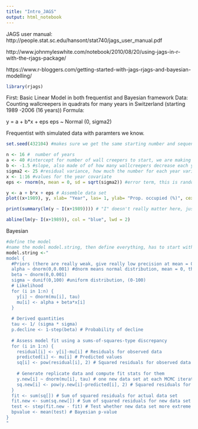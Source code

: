```yaml
---
title: "Intro_JAGS"
output: html_notebook
---
```


JAGS user manual: http://people.stat.sc.edu/hansont/stat740/jags_user_manual.pdf

http://www.johnmyleswhite.com/notebook/2010/08/20/using-jags-in-r-with-the-rjags-package/

https://www.r-bloggers.com/getting-started-with-jags-rjags-and-bayesian-modelling/

```r
library(rjags)
```


First: Basic Linear Model in both frequentist and Bayesian framework
Data: Counting wallcreepers in quadrats for many years in Switzerland (starting 1989 -2006 (16 years))
Formula:

y = a + b*x + eps
eps ~ Normal (0, sigma2)


Frequentist with simulated data with paramters we know.

```r
set.seed(432104) #makes sure we get the same starting number and sequence in the random number generator each time

n <- 16 #  number of years
a <- 40 #intercept for number of wall creepers to start, we are making this up
b <- -1.5 #slope, also made of of how many wallcreepers decrease each year
sigma2 <- 25 #residual variance, how much the number for each year varies
x <- 1:16 #values for the year covariate
eps <- rnorm(n, mean = 0, sd = sqrt(sigma2)) #error term, this is random. reads: rnorm, normal distribution for the years with a mean of 0 

y <- a + b*x + eps # Assemble data set
plot((x+1989), y, xlab= "Year", las= 1, ylab= "Prop. occupied (%)", cex= 1.2) #las makes circules instead of dots, cex is the size of the circles

print(summary(lm(y ~ I(x+1989)))) # "I" doesn't really matter here, just a scaling parameter that somehow turns the data into a useable format

abline(lm(y~ I(x+1989)), col = "blue", lwd = 2)


```

Bayesian
```r
#define the model 
#name the model model.string, then define everything, has to start with "model"
model.string <-"
model {
  #Priors (there are really weak, give really low precision at mean = 0)
  alpha ~ dnorm(0,0.001) #dnorm means normal distribution, mean = 0, the second number is tau (1/variance) which gives you precision. Remind yourself that in r, dnorm(mean, sd). In JAGS, dnorm(mean, tau)
  beta ~ dnorm(0,0.001)
  sigma ~ dunif(0,100) #uniform distribution, (0-100)
  # Likelihood
  for (i in 1:n) {
    y[i] ~ dnorm(mu[i], tau)
    mu[i] <- alpha + beta*x[i]
  }
  
  # Derived quantities
  tau <- 1/ (sigma * sigma)
  p.decline <- 1-step(beta) # Probability of decline
  
  # Assess model fit using a sums-of-squares-type discrepancy
  for (i in 1:n) {
    residual[i] <- y[i]-mu[i] # Residuals for observed data
    predicted[i] <- mu[i] # Predicted values
    sq[i] <- pow(residual[i], 2) # Squared residuals for observed data
    
    # Generate replicate data and compute fit stats for them
    y.new[i] ~ dnorm(mu[i], tau) # one new data set at each MCMC iteration
    sq.new[i] <- pow(y.new[i]-predicted[i], 2) # Squared residuals for new data
  }
  fit <- sum(sq[]) # Sum of squared residuals for actual data set
  fit.new <- sum(sq.new[]) # Sum of squared residuals for new data set
  test <- step(fit.new - fit) # Test whether new data set more extreme
  bpvalue <- mean(test) # Bayesian p-value
}
"




```
